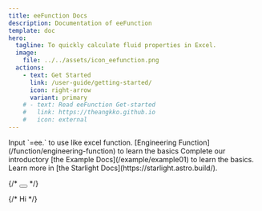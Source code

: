 ```yaml
---
title: eeFunction Docs
description: Documentation of eeFunction
template: doc
hero:
  tagline: To quickly calculate fluid properties in Excel.
  image:
    file: ../../assets/icon_eefunction.png
  actions:
    - text: Get Started
      link: /user-guide/getting-started/
      icon: right-arrow
      variant: primary
    # - text: Read eeFunction Get-started
    #   link: https://theangkko.github.io
    #   icon: external
---
```





<CardGrid>
	<Card title="Use function in Excel" icon="pencil">
		Input `=ee.` to use like excel function. [Engineering Function](/function/engineering-function) to learn the basics
	</Card>
	<Card title="Take a guided tour" icon="add-document">
		Complete our introductory [the Example Docs](/example/example01) to learn the basics.
	</Card>
</CardGrid>
<Card title="Read the docs for Update Manual" icon="open-book">
  Learn more in [the Starlight Docs](https://starlight.astro.build/).
</Card>


{/* <Button title="HelloButton"> </Button> */}

{/* <ButtonJS class='primary'>Hi </ButtonJS> */}



